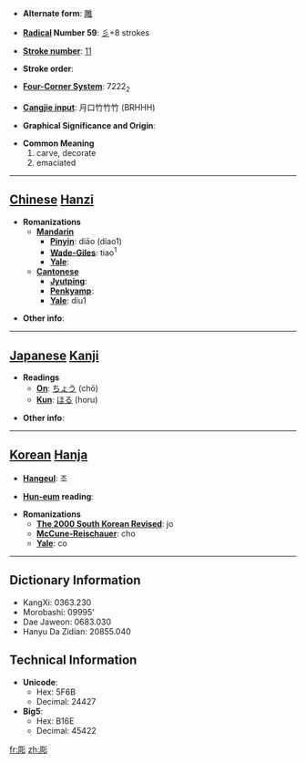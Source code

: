 * '''Alternate form''': [[雕]]

* '''[[Wiktionary:Chinese radical index| Radical]] Number 59''': [[Wiktionary:Chinese radical index 彡|彡]]+8 strokes

* '''[[Wiktionary:Chinese total strokes index|Stroke number]]''': [[Wiktionary:Chinese total strokes index 11|11]]

* '''Stroke order''': 

* '''[[Wiktionary:Chinese four corner index|Four-Corner System]]''': 7222<sub>2</sub>

* '''[[Wiktionary:Chinese Cangjie index|Cangjie input]]''': 月口竹竹竹 (BRHHH)

* '''Graphical Significance and Origin''': 

* '''Common Meaning'''
*#carve, decorate
*# emaciated


----

== [[Chinese]] [[Hanzi]] ==

* '''Romanizations'''
** '''[[Mandarin]]'''
*** '''[[Pinyin]]''': diāo (diao1)
*** '''[[Wade-Giles]]''': tiao<sup>1</sup>
*** '''[[Yale]]''': 
** '''[[Cantonese]]'''
*** '''[[Jyutping]]''':
*** '''[[Penkyamp]]''': 
*** '''[[Yale]]''': diu1

* '''Other info''': 

----

== [[Japanese]] [[Kanji]] ==

* '''Readings'''
** '''[[On]]''': [[ちょう]] (chō)
** '''[[Kun]]''': [[ほる]] (horu)

* '''Other info''':  

----

== [[Korean]] [[Hanja]] ==

* '''[[Hangeul]]''': 조

* '''[[Hun-eum]] reading''': 

* '''Romanizations'''
** '''[[The 2000 South Korean Revised Romanization|The 2000 South Korean Revised]]''': jo
** '''[[McCune-Reischauer]]''': cho
** '''[[Yale]]''': co

----

== Dictionary Information ==

* KangXi: 0363.230
* Morobashi: 09995'
* Dae Jaweon: 0683.030
* Hanyu Da Zidian: 20855.040

== Technical Information ==

* '''Unicode''':
** Hex: 5F6B
** Decimal: 24427
* '''Big5''':
** Hex: B16E
** Decimal: 45422

[[fr:彫]]
[[zh:彫]]